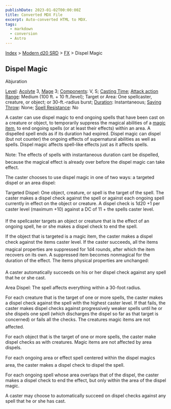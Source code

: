 ```yaml
---
publishDate: 2023-01-02T00:00:00Z
title: Converted MDX File
excerpt: Auto-converted HTML to MDX.
tags:
  - markdown
  - conversion
  - Astro
---
```






[Index](-index) > [Modern d20 SRD](modern-d20-srd-index) > [FX](modern-d20-srd-fx-index) > Dispel Magic




## Dispel Magic


Abjuration


[Level](modern-d20-srd-fx-level): [Acolyte](modern-d20-srd-classes-advanced-acolyte) 3, [Mage](modern-d20-srd-classes-advanced-mage) 3; [Components](modern-d20-srd-fx-components): V, S; [Casting Time](modern-d20-srd-fx-casting-time); [Attack action](modern-d20-srd-combat-attack-actions) [Range](modern-d20-srd-fx-range): Medium (100 ft. + 10 ft./level); Target or Area: One spellcaster, creature, or object; or 30-ft.-radius burst; [Duration](modern-d20-srd-fx-duration):  Instantaneous; [Saving Throw](modern-d20-srd-basics-saving-throws): None; [Spell Resistance](modern-d20-srd-special-abilities-spell-resistance): No


A caster can use dispel magic to end ongoing spells that have been cast on a creature or object, to temporarily suppress the magical abilities of a [magic
item](modern-d20-srd-fx-items-index), to end ongoing spells (or at least their effects) within an area. A dispelled spell ends as if its duration had expired. Dispel magic can dispel (but not counter) the ongoing effects of supernatural abilities as well as spells. Dispel magic affects spell-like effects just as it affects spells.


Note: The effects of spells with instantaneous duration cant be dispelled, because the magical effect is already over before the dispel magic can take effect.


The caster chooses to use dispel magic in one of two ways: a targeted dispel or an area dispel:



Targeted Dispel: One object, creature, or spell is the target of the spell. The caster makes a dispel check against the spell or against each ongoing spell currently in effect on the object or creature. A dispel check is 1d20 +1 per caster level (maximum +10) against a DC of 11 + the spells caster level.



If the spellcaster targets an object or creature that is the effect of an ongoing spell, he or she makes a dispel check to end the spell.


If the object that is targeted is a magic item, the caster makes a dispel check against the items caster level. If the caster succeeds, all the items magical properties are suppressed for 1d4 rounds, after which the item recovers on its own. A suppressed item becomes nonmagical for the duration of the effect. The items physical properties are unchanged:



A caster automatically succeeds on his or her dispel check against any spell that he or she cast.



Area Dispel: The spell affects everything within a 30-foot radius.



For each creature that is the target of one or more spells, the caster makes a dispel check against the spell with the highest caster level. If that fails, the caster makes dispel checks against progressively weaker spells until he or she dispels one spell (which discharges the dispel so far as that target is concerned) or fails all the checks. The creatures magic items are not affected.


For each object that is the target of one or more spells, the caster make dispel checks as with creatures. Magic items are not affected by area dispels.



For each ongoing area or effect spell centered within the dispel magics area, the caster makes a dispel check to dispel the spell.


For each ongoing spell whose area overlaps that of the dispel, the caster makes a dispel check to end the effect, but only within the area of the dispel magic.


A caster may choose to automatically succeed on dispel checks against any spell that he or she has cast.




